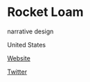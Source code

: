 # Rocket Loam



<Skills>

narrative design

</Skills>

<Location>

United States

</Location>

<Personal>

[Website](https://ifluxcouldkill.net/)

[Twitter](https://twitter.com/aorocket)

</Personal>


